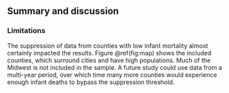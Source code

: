 ## Summary and discussion

### Limitations
The suppression of data from counties with low infant mortality almost certainly impacted the results. Figure \@ref(fig:map) shows the included counties, which surround cities and have high populations. Much of the Midwest is not included in the sample. A future study could use data from a multi-year period, over which time many more counties would experience enough infant deaths to bypass the suppression threshold.
